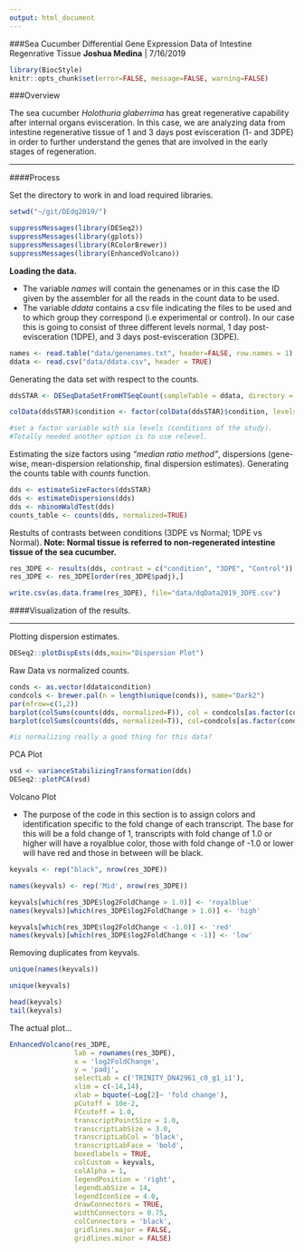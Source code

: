 ```yaml
---
output: html_document
---
```


###Sea Cucumber Differential Gene Expression Data of Intestine Regenrative Tissue
**Joshua Medina** | 7/16/2019

```r
library(BiocStyle)
knitr::opts_chunk$set(error=FALSE, message=FALSE, warning=FALSE)
```

###Overview

The sea cucumber _Holothuria glaberrima_ has great regenerative capability after internal organs evisceration. In this case, we are analyzing data from intestine regenerative tissue of 1 and 3 days post evisceration (1- and 3DPE) in order to further understand the genes that are involved in the early stages of regeneration.

***

####Process

Set the directory to work in and load required libraries.

```r

setwd("~/git/DEdq2019/")

suppressMessages(library(DESeq2))
suppressMessages(library(gplots))
suppressMessages(library(RColorBrewer))
suppressMessages(library(EnhancedVolcano))

```


**Loading the data.**

* The variable *names* will contain the genenames or in this case the ID given by the assembler for all the reads in the count data to be used.
* The variable *ddata* contains a csv file indicating the files to be used and to which group they correspond (i.e experimental or control). In our case this is going to consist of three different levels normal, 1 day post-evisceration (1DPE), and 3 days post-evisceration (3DPE).

```r

names <- read.table("data/genenames.txt", header=FALSE, row.names = 1)
ddata <- read.csv("data/ddata.csv", header = TRUE)

```

Generating the data set with respect to the counts.

```r
ddsSTAR <- DESeqDataSetFromHTSeqCount(sampleTable = ddata, directory = "data/countsmay2019", design = ~ condition)

colData(ddsSTAR)$condition <- factor(colData(ddsSTAR)$condition, levels=levels(ddata$condition))

#set a factor variable with six levels (conditions of the study). 
#Totally needed another option is to use relevel.

```

Estimating the size factors using _"median ratio method"_, dispersions (gene-wise, mean-dispersion relationship, final dispersion estimates). Generating the counts table with _counts_ function.

```r

dds <- estimateSizeFactors(ddsSTAR)
dds <- estimateDispersions(dds)
dds <- nbinomWaldTest(dds)
counts_table <- counts(dds, normalized=TRUE)

```

Restults of contrasts between conditions (3DPE vs Normal; 1DPE vs Normal). __Note: Normal tissue is referred to non-regenerated intestine tissue of the sea cucumber.__

```r

res_3DPE <- results(dds, contrast = c("condition", "3DPE", "Control"))
res_3DPE <- res_3DPE[order(res_3DPE$padj),]

write.csv(as.data.frame(res_3DPE), file="data/dqData2019_3DPE.csv")
```

####Visualization of the results.

***

Plotting dispersion estimates.

```r
DESeq2::plotDispEsts(dds,main="Dispersion Plot")
```

Raw Data vs normalized counts.

```r

conds <- as.vector(ddata$condition)
condcols <- brewer.pal(n = length(unique(conds)), name="Dark2") 
par(mfrow=c(1,2))
barplot(colSums(counts(dds, normalized=F)), col = condcols[as.factor(conds)], las = 2, cex.names=0.4, main="Raw Counts")
barplot(colSums(counts(dds, normalized=T)), col=condcols[as.factor(conds)], las=2, cex.names = 0.4, main = "Normalized Counts")

#is normalizing really a good thing for this data?

```


PCA Plot

```r

vsd <- varianceStabilizingTransformation(dds)
DESeq2::plotPCA(vsd)

```

Volcano Plot

* The purpose of the code in this section is to assign colors and identification specific to the fold change of each transcript. The base for this will be a fold change of 1, transcripts with fold change of 1.0 or higher will have a royalblue color, those with fold change of -1.0 or lower will have red and those in between will be black.

```r

keyvals <- rep("black", nrow(res_3DPE))

names(keyvals) <- rep('Mid', nrow(res_3DPE))

keyvals[which(res_3DPE$log2FoldChange > 1.0)] <- 'royalblue'
names(keyvals)[which(res_3DPE$log2FoldChange > 1.0)] <- 'high'

keyvals[which(res_3DPE$log2FoldChange < -1.0)] <- 'red'
names(keyvals)[which(res_3DPE$log2FoldChange < -1)] <- 'low'

```

Removing duplicates from keyvals.

```r

unique(names(keyvals))

unique(keyvals)

head(keyvals)
tail(keyvals)

```

The actual plot... 

```r

EnhancedVolcano(res_3DPE,
                lab = rownames(res_3DPE),
                x = 'log2FoldChange',
                y = 'padj',
                selectLab = c('TRINITY_DN42961_c0_g1_i1'),
                xlim = c(-14,14),
                xlab = bquote(~Log[2]~ 'fold change'),
                pCutoff = 10e-2,
                FCcutoff = 1.0,
                transcriptPointSize = 1.0,
                transcriptLabSize = 3.0,
                transcriptLabCol = 'black',
                transcriptLabFace = 'bold',
                boxedlabels = TRUE,
                colCustom = keyvals,
                colAlpha = 1,
                legendPosition = 'right',
                legendLabSize = 14,
                legendIconSize = 4.0,
                drawConnectors = TRUE,
                widthConnectors = 0.75,
                colConnectors = 'black',
                gridlines.major = FALSE,
                gridlines.minor = FALSE)

```



